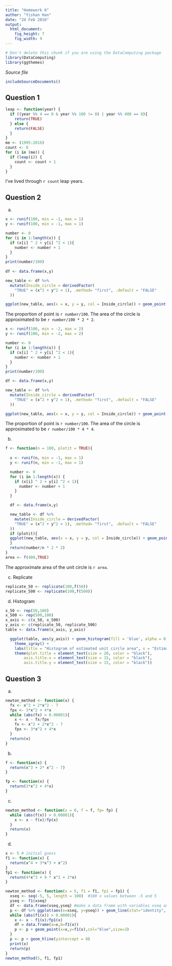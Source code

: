 ```yaml
---
title: "Homework 6"
author: "Yishan Han"
date: "24 Feb 2016"
output: 
  html_document:
    fig_height: 7
    fig_width: 9
---
```

<!-- Don't edit in between this line and the one below -->
```r
# Don't delete this chunk if you are using the DataComputing package
library(DataComputing)
library(ggthemes)
```
*Source file* 
```r
includeSourceDocuments()
```
<!-- Don't edit the material above this line -->

## Question 1

```r
leap <- function(year) {
  if ((year %% 4 == 0 & year %% 100 != 0) | year %% 400 == 0){
    return(TRUE)
  } else {
    return(FALSE)
  }
}
me <- (1995:2016)
count <- 0
for (i in (me)) {
  if (leap(i)) {
    count <- count + 1
  }
}

```

I've lived through `r count` leap years. 

## Question 2
(a)
```r
x <- runif(100, min = -1, max = 1)
y <- runif(100, min = -1, max = 1)

number <- 0
for (i in 1:length(x)) {
  if (x[i] ^ 2 + y[i] ^2 < 1){
    number <- number + 1
  }
}
print(number/100)
 
df <- data.frame(x,y)

new_table <- df %>%
  mutate(Inside_circle = derivedFactor(
    "TRUE" = (x^2 + y^2 < 1), .method= "first", .default = "FALSE"
  ))

ggplot(new_table, aes(x = x, y = y, col = Inside_circle)) + geom_point()
```

The proportion of point is `r number/100`. The area of the circle is approximated to be `r number/100 * 2 * 2`. 

```r
x <- runif(100, min = -2, max = 2)
y <- runif(100, min = -2, max = 2)

number <- 0
for (i in 1:length(x)) {
  if (x[i] ^ 2 + y[i] ^2 < 1){
    number <- number + 1
  }
}
print(number/100)

df <- data.frame(x,y)

new_table <- df %>%
  mutate(Inside_circle = derivedFactor(
    "TRUE" = (x^2 + y^2 < 1), .method= "first", .default = "FALSE"
  ))

ggplot(new_table, aes(x = x, y = y, col = Inside_circle)) + geom_point()
```

The proportion of point is `r number/100`. The area of the circle is approximated to be `r number/100 * 4 * 4`. 

(b)

```r

f <- function(n = 100, plotit = TRUE){
  
  x <- runif(n, min = -1, max = 1)
  y <- runif(n, min = -1, max = 1)

  number <- 0
  for (i in 1:length(x)) {
    if (x[i] ^ 2 + y[i] ^2 < 1){
      number <- number + 1
    }
  }

  df <- data.frame(x,y)

  new_table <- df %>%
    mutate(Inside_circle = derivedFactor(
    "TRUE" = (x^2 + y^2 < 1), .method= "first", .default = "FALSE"
  ))
  if (plotit){
  ggplot(new_table, aes(x = x, y = y, col = Inside_circle)) + geom_point()
  }
  return(number/n * 2 * 2)
}
area <- f(400,TRUE)
```
The approximate area of the unit circle is `r area`. 

(c) Replicate

```r
replicate_50 <- replicate(100,f(50))
replicate_500 <- replicate(100,f(500))
```

(d) Histogram
```r
x_50 <- rep(50,100)
x_500 <- rep(500,100)
x_axis <- c(x_50, x_500)
y_axis <- c(replicate_50, replicate_500)
table <- data.frame(x_axis, y_axis)

  ggplot(table, aes(y_axis)) + geom_histogram(fill = 'blue', alpha = 0.5) + facet_grid(x_axis~.) + geom_vline(xintercept = pi, color = 'red') + 
    theme_igray() + 
    labs(title = "Histogram of estimated unit circle area", x = "Estimated unit circle area", y = "Count") + 
    theme(plot.title = element_text(size = 20, color = "black"),
        axis.title.x = element_text(size = 15, color = "black"), 
        axis.title.y = element_text(size = 15, color = "black"))
```

## Question 3

(a)

```r
newton_method <- function(x) {
  fx <- x^2 + 2*x^2 - 7
  fpx <- 3*x^2 + 4*x
  while (abs(fx) > 0.00001){
    x <- x - fx/fpx
    fx <- x^2 + 2*x^2 - 7
    fpx <- 3*x^2 + 4*x
  }
  return(x)
}
```

(b)

```r
f <- function(x) {
  return(x^3 + 2* x^2 - 7)
}

fp <- function(x) {
  return(3*x^2 + 4*x)
}
```

(c)

```r
newton_method <- function(x = 0, f = f, fp= fp) {
  while (abs(f(x)) > 0.00001){
    x <- x - f(x)/fp(x)
  }
  return(x)
}
```

(d)

```r

x <- 5 # initial guess 
f1 <- function(x) {
  return(x^4 + 3*x^3 + x^2)
}
fp1 <- function(x) {
  return(4*x^3 + 9 * x^2 + 2*x)
}

newton_method <- function(x = 5, f1 = f1, fp1 = fp1) {
  xseq <- seq(-5, 5, length = 100)  #100 x values between -5 and 5
  yseq <- f1(xseq)
  df <- data.frame(xseq,yseq) #make a data frame with variables xseq and yseq
  p <- df %>% ggplot(aes(x=xseq, y=yseq)) + geom_line(stat="identity", col="red")
  while (abs(f1(x)) > 0.00001){
    x <- x - f1(x)/fp1(x)
    df = data.frame(a=x,b=f1(x))
    p <- p + geom_point(x=x,y=f1(x),col="blue",size=3) 
  }
  p <- p + geom_hline(yintercept = 0)
  print(x)
  return(p)
}
newton_method(5, f1, fp1)

```





